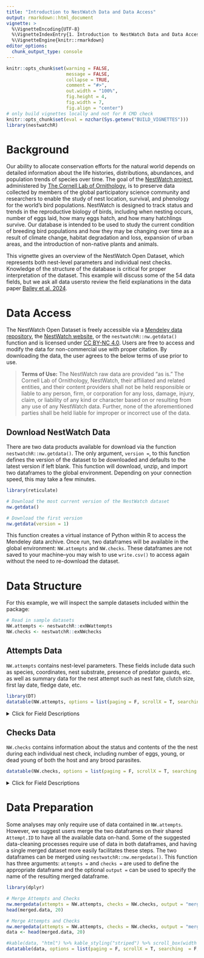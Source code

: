 ```yaml
---
title: "Introduction to NestWatch Data and Data Access"
output: rmarkdown::html_document
vignette: >
  %\VignetteEncoding{UTF-8}
  %\VignetteIndexEntry{1. Introduction to NestWatch Data and Data Access}
  %\VignetteEngine{knitr::rmarkdown}
editor_options: 
  chunk_output_type: console
---
```




```r
knitr::opts_chunk$set(warning = FALSE, 
                      message = FALSE,
                      collapse = TRUE,
                      comment = "#>",
                      out.width = "100%",
                      fig.height = 4, 
                      fig.width = 7, 
                      fig.align = "center")
# only build vignettes locally and not for R CMD check
knitr::opts_chunk$set(eval = nzchar(Sys.getenv("BUILD_VIGNETTES")))
library(nestwatchR)
```


# Background {#background}

Our ability to allocate conservation efforts for the natural world depends on detailed information about the life histories, distributions, abundances, and population trends of species over time. The goal of the [NestWatch project](https://nestwatch.org), administered by [The Cornell Lab of Ornithology](https://www.birds.cornell.edu/home/), is to preserve data collected by members of the global participatory science community and researchers to enable the study of nest location, survival, and phenology for the world’s bird populations. NestWatch is designed to track status and trends in the reproductive biology of birds, including when nesting occurs, number of eggs laid, how many eggs hatch, and how many hatchlings survive. Our database is intended to be used to study the current condition of breeding bird populations and how they may be changing over time as a result of climate change, habitat degradation and loss, expansion of urban areas, and the introduction of non-native plants and animals.

This vignette gives an overview of the NestWatch Open Dataset, which represents both nest-level parameters and individual nest checks. Knowledge of the structure of the database is critical for proper interpretation of the dataset. This example will discuss some of the 54 data fields, but we ask all data usersto  review the field explanations in the data paper [Bailey et al. 2024](https://doi.org/10.1002/ecy.4230).



# Data Access {#access}

The NestWatch Open Dataset is freely accessible via a [Mendeley data repository](https://data.mendeley.com/datasets/wjf794z7gc), the [NestWatch website](https://nestwatch.org/explore/nestwatch-open-dataset-downloads/), or the `nestwatchR::nw.getdata()` function and is licensed under [CC BY-NC 4.0](http://creativecommons.org/licenses/by-nc/4.0/?ref=chooser-v1). Users are free to access and modify the data for non-commercial use with proper citation. By downloading the data, the user agrees to the below terms of use prior to use. 

<blockquote>
**Terms of Use:** The NestWatch raw data are provided “as is.” The Cornell Lab of Ornithology, NestWatch, their affiliated and related entities, and their content providers shall not be held responsible or liable to any person, firm, or corporation for any loss, damage, injury, claim, or liability of any kind or character based on or resulting from any use of any NestWatch data. Further, none of the aforementioned parties shall be held liable for improper or incorrect use of the data. 
</blockquote>

## Download NestWatch Data

There are two data products available for download via the function `nestwatchR::nw.getdata()`. The only argument, `version = `, to this function defines the version of the dataset to be downloaded and defaults to the latest version if left blank. This function will download, unzip, and import two dataframes to the global environment. Depending on your connection speed, this may take a few minutes. 


```{=gfm}
> [!NOTE]
> This function depends on the library `reticulate` which requires `Python` to be installed on your machine. See the [installation instructions](https://github.com/engagement-center/2024-NestWatch-Package-Internal?tab=readme-ov-file#installation-computer) for more information.
```


```r
library(reticulate)

# Download the most current version of the NestWatch dataset 
nw.getdata()

# Download the first version
nw.getdata(version = 1)

```

This function creates a virtual instance of Python within R to access the Mendeley data archive. Once run, two dataframes will be available in the global environment: `NW.attempts` and `NW.checks`. These dataframes are not saved to your machine--you may wish to use `write.csv()` to access again without the need to re-download the dataset. 

# Data Structure

For this example, we will inspect the sample datasets included within the package:

```r
# Read in sample datasets
NW.attempts <- nestwatchR::exNWattempts
NW.checks <- nestwatchR::exNWchecks

```

## Attempts Data
`NW.attempts` contains nest-level parameters. These fields include data such as species, coordinates, nest substrate, presence of predator guards, etc. as well as summary data for the nest attempt such as nest fate, clutch size, first lay date, fledge date, etc.

```r
library(DT)
datatable(NW.attempts, options = list(paging = F, scrollX = T, searching  = F))
```

<details>
<summary>Click for Field Descriptions</summary>

* **Attempt ID:** assigned; categorical; A unique identification assigned to individual nest attempts.
* **Location ID:** assigned; categorical; A unique identification assigned to individual nest locations. May be repeated within and across years.
* **Latitude:** participant provided; numeric; Nest coordinate in decimal degrees (NAD84).
* **Longitude:** participant provided; numeric; Nest coordinate in decimal degrees (NAD84).
* **Subnational Code:** categorical; assigned; The 2-letter country code joined with a hyphen to a 2-letter state/province code. Follows ISO 3166-2. Undefined represented as "XX-".
* **Substrate Relationship:** participant provided; Position of the nest relative to the surface on which the nest is built. One of: in, on, under
* **Substrate:** participant provided; categorical; The surface on which the nest is built.One of: nesbox (nest
box/birdhouse), buildi (building or dwelling), poptow (post/pole or platform), cliled (cliff or rock), ltrcav (cavity in live tree branch), ssdtcv (cavity in snag/dead tree), ssdtre (dead tree branch), ltrbra (live tree branch), busshr (bush/shrub/cattails), ground (ground), floveg (floating vegetation), other.
* **Substrate Other Description:** participant provided; text; Description (specified when Substrate is "other".
* **Height m:** participant provided; numeric; Measurement of the height of the bottom of the nest from the ground (in meters).
* **Cavity Entrance Diameter cm:** participant provided;Diameter of the entrance to the nest for cavity nests (in centimeters).
* **Orientation:** participant provided; categorical; Compass direction that a nest hole entrance faces. One of: n, s, e, w, ne, se, sw, nw
* **Elevation m:** participant provided; numeric; Elevation of nesting location above sea level as reported by the user (in meters).
* **Habitat 1m:** participant provided; categorical; Habitat within 1 meter of the nest. One of the following high level descriptors: ag (agricultural area), for (woodland/forest), grass (natural grassland and prairie), chap (shrubland and chaparral), des (desert), fw (fresh water), sw (salt water), beach (beach), tun (tundra), oth (other), human (human modified landscape). Or, if "human" was chosen, the user may optionally store one of these more specific descriptors instead: ry (yard, residential area), park (public park/green space), road (roadside), golf (golf course), pit (land fill/gravel pit/strip mine), cem (cemetery), com-ind (industrial/commercial center), pwrln (powerline corridor), campus (campus/schoolyard/churc h/hospital), airprt (airport), cmpgrd (campground), xmas (Christmas tree farm), orch-vin (orchard/vineyard), clrcut (recently clear cut area), burn (recently burned area).
* **Habitat 100m:** participant provided; categorical; Habitat within 100 meters of the nest. Same as Habitat 1m above
* **Location Entry Technique:** assigned; Codes representing various methods for site creation with varying degrees of positional accuracy. These methods continue to evolve as online mapping technologies change. See [IV.B.4.e](https://doi.org/10.1002/ecy.4230) for descriptions and discussion of precision.
* **Observer ID:** assigned; categorical; A unique code identifying the observer making the submission. Note that most observers will only have one Observer ID, but it is possible for one individual to create multiple accounts. It is not possible to identify participants with multiple Observer IDs.
* **Species Code:** participant provided; categorical; Taxonomic code for the identity of the nesting species. See [eBird taxonomy](https://www.birds.cornell.edu/clementschecklist/download/) for more details. 
* **Species Name:** participant provided; categorical; Common name (in English) for the identity of the nesting species. See [eBird taxonomy](https://www.birds.cornell.edu/clementschecklist/download/) for more details. 
* **Year:** assigned; integer; Year in which the nest attempt started.
* **Predator Guard:** participant provided; categorical; For nest attempts in boxes, this field indicates whether a device intended to prevent predation was attached to the nesting structure (i.e., a predator guard). If it contains "other" then Predator Guard Other should have a value. See [Bailey and Bonter 2017]( https://doi.org/10.1002/wsb.801) for more information on predator guard types. One or more of: baffle, cone,
holeExtender, no, noelGuard, other.
* **Predator Guard Other:**  participant provided; text; Free text entered when "other" predator guard type is selected.
* **First Lay Date:** participant provided; date; Date when first egg was laid.
* **First Lay Date Estimated:** participant provided;binary; Whether the first lay date is estimated (1) or observed (0).
* **Visited During Egg Laying:** participant provided; binary; Response to "Was the nest site visited during the egg laying period?" (1 = yes, 0 = no). This variable was originally intended to gauge the quality of the first egg date estimate during a time period when nest check data was not being collected (e.g., The Birdhouse Network). It was retained later for continuity even after nest checks were enabled because some participants may choose not to enter all of their nest checks. See Cooper
2014 for further detail.
* **Hatch Date:** participant provided; date; Date when the first egg hatched.
* **Hatch Date Estimated:** participant provided; binary; Whether the hatch date is estimated (1) or observed (0).
* **Fledge Date:** participant provided; date; Date when the first young fledged (left the nest).
* **Fledge Date Estimated:** participant provided; binary; Whether the fledge date is estimated (1) or observed (0).
* **Young Fledged:** participant provided;integer; Total number of young that fledged. 
* **Clutch Size:** participant provided; integer; Maximum number of host eggs in the nest (not including eggs of brood parasites).
* **Young Total:** participant provided; integer; Maximum number of young (alive and dead) of host species in the nest (i.e., hatched young). Does not include young of brood parasites.
* **Unhatched Eggs:** participant provided; integer; Maximum number of host eggs that failed to hatch for individual nest attempts (not including eggs of brood parasites).
* **Outcome:** participant provided; categorical; Fate of the nest attempt. categorical one of: f (failure), f1 (all young found dead in or nearby nest), f2 (all young disappeared from nest before fledge date; reason unknown), f3 (predator known to cause nest failure), f4 (only young of brood parasites fledged), f5 (invasive species management), f6 (no eggs hatched), f7 (failure due to nest takeover by another bird), s1 (at least one host young fledged), u1 (unknown outcome), u2 (nest monitoring stopped prior to expected fledge date while nest was still active), u3 (no breeding behavior observed), i (inactive), n (not monitored).
* **Attempt Entry Technique:** assigned; Indicates method of data entry used to initiate the nest attempt. As of 2022, the 3 modes of data entry include the NestWatch website (visits may have been entered via another method) value indicates various versions of "Web" entry), the mobile app (field value indicates various versions of "Mobile" entry), or bulk upload (field value indicates date of uploading
into database).

</details>

## Checks Data

`NW.checks` contains information about the status and contents of the the nest during each individual nest check, including number of eggs, young, or dead young of both the host and any brood parasites. 

```r
datatable(NW.checks, options = list(paging = F, scrollX = T, searching  = F, scrollY = "300px"))

```


<details>
<summary>Click for Field Descriptions</summary>

* **Attempt ID:** assigned; categorical; See prior description.
* **Visit ID:** assigned; categorical; Identifier assigned for individual visits to nest attempts. A nest attempt will have as many Visit ID values as there were nest checks reported for that attempt.
* **Visit Datetime:** participant provided; datetime; The date and time that individual nests were visited. Time is stored for some entry modes but not all. Time may be to nearest hour for older data, or to the second for mobile-entered data. Time is stored in the user's local time zone (but time zone itself is not stored). See Visit Time Valid to determine if the time was stored during data entry. 
* **Visit Time Valid:** assigned; binary; Whether the time portion of the Visit Datetime column was stored and should be treated as the actual
time of the visit (1 = yes, 0 = no). 
* **Nest Status:** participant provided; categorical; Condition of nest during each nest visit. One of: no (no nest), an (another bird nest, same
site), cn (complete nest), dn (damaged nest), fn (flattened nest with fecal matter), in (incomplete nest), nn (non-avian nest), rn (nest removed, remover unknown).
* **Adult Activity:** participant provided; categorical; Adult activity seen or heard near the nest during each nest visit. This can help determine if a nest was still active, particularly if the contents could not be seen directly. categorical One of: no (no adults seen
or heard), aa (at/on, then flushed from nest), ba (building nest or carrying nest material), da (dead adult(s)), fa (feeding young at nest), ra
(remained on the nest), va (vicinity of the nest).
* **Young Status:** participant provided; categorical; Developmental stage of young during each nest visit. One of: no (no live young in nest), fy (fully feathered young), hy (hatching young), ny (naked young), py (partially feathered young), vy (vocal young, heard only), yy (young outside of box).
* **Management Status:** participant provided; categorical; Management action taken by the nest monitor. One of: no (no management activity), am
(avian competitor nest/eggs/young removed), bm (banded adults or young at nest), em (unhatched host eggs removed), nm (nest box management), pm (pest management [e.g., wasps, ants, mice, etc.]).
* **Host Eggs Count:** participant provided; integer; Number of host eggs counted during a nest check. May be null if user did not provide information or was not able to count precisely. See also Host Eggs Present Uncounted.
* **Host Eggs Present Uncounted:** participant provided; binary; The user may indicate that host eggs were present but the exact count is unknown. In this case, Host Eggs Present Uncounted will be set to 1. Nest checks where Host Eggs Count > 0 or Host Eggs Present Uncounted = 1 may both be
considered to have host eggs.
* **Live Host Young Count:** participant provided; integer; Number of live host young counted during a nest check. May be null if user did not provide information or was not able to count precisely. See also Live Host Young Present Uncounted.
* **Live Host Young Present Uncounted:** participant provided; binary; The user may indicate that live host young were present but the exact
count is unknown. In this case, Live Host Young Present Uncounted will be set to 1. Nest checks where Live Host Young Count > 0 or Live Host
Young Present Uncounted = 1 may both be considered to have live host young.
* **Dead Host Young Count:** participant provided; integer; Number of dead host young counted during a nest check. May be null if user did not provide information or was not able to count precisely. See also Dead Host Young Present Uncounted.
* **Dead Host Young Present Uncounted:** participant provided; binary; The user may indicate that dead host young were present but the
exact count is unknown. In this case, Dead Host Young Present Uncounted will be set to 1. Nest checks where Dead Host Young Count > 0 or Dead Host Young Present Uncounted = 1 may both be considered to have dead host young.
* **Brood Parasite Eggs Count:** participant provided; integer; Number of brood parasite eggs counted during a nest check. May be null if user did not provide information or was not able to count precisely. See also Brood Parasite Eggs Present Uncounted.
* **Brood Parasite Eggs Present Uncounted:** participant provided; binary; The user may indicate that brood parasite eggs were present but the
exact count is unknown. In this case, Brood Parasite Eggs Present Uncounted will be set to 1. Nest checks where Brood Parasite Eggs Count > 0 or Brood Parasite Eggs Present Uncounted = 1 may both be considered to have brood parasite eggs.
* **Brood Parasite Live Young Count:** participant provided; integer; Number of brood parasite live young counted during a nest check. May be null if user did not provide information or was not able to count precisely. See also Brood Parasite Live Young Present Uncounted.
* **Brood Parasite Live Young Present Uncounted:** participant provided; binary; The user may indicate that brood parasite live young were present but the exact count is unknown. In this case, Brood Parasite Live Young Present Uncounted will be set to 1. Nest checks where Brood Parasite Live Young Count > 0 or Brood Parasite Live Young Present Uncounted = 1 may both be considered to have live brood parasite young. 
* **Brood Parasite Dead Young Count:** participant provided; integer; Number of brood parasite dead young counted during a nest check. May be null if user did not provide information or was not able to count precisely. See also Brood Parasite Dead Young Present Uncounted.
* **Brood Parasite Dead:** participant provided; binary; The user may indicate that brood parasite dead young were present. Young Present Uncounted but the exact count is unknown. In this case, Brood Parasite Dead Young Present Uncounted will be set to 1. Nest checks where Brood
Parasite Dead Young Count > 0 or Brood Parasite Dead Young Present Uncounted = 1 may both be considered to have dead brood parasite young.
* **Visit Entry Technique:** assigned; text; Method of data entry that created this visit. As of 2022, the 3 modes of data entry include the
NestWatch website (field value indicates various versions of "Web" entry), the mobile app (field value indicates various versions of "Mobile" entry), or bulk upload (field value indicates date of uploading into database).

</details>

# Data Preparation

Some analyses may only require use of data contained in `NW.attempts`. However, we suggest users merge the two dataframes on their shared `Attempt.ID` to have all the available data on-hand. Some of the suggested data-cleaning processes require use of data in both dataframes, and having a single merged dataset more easily facilitates these steps. The two dataframes can be merged using `nestwatchR::nw.mergedata()`. This function has three arguments: `attempts =` and `checks =` are used to define the appropriate dataframe and the optional `output =` can be used to specify the name of the resulting merged dataframe.

```r
library(dplyr)

# Merge Attempts and Checks
nw.mergedata(attempts = NW.attempts, checks = NW.checks, output = "merged.data")
head(merged.data, 20)
```

```r
# Merge Attempts and Checks
nw.mergedata(attempts = NW.attempts, checks = NW.checks, output = "merged.data")
data <- head(merged.data, 20)

#kable(data, "html") %>% kable_styling("striped") %>% scroll_box(width = "100%", height = "300px")
datatable(data, options = list(paging = F, scrollX = T, searching  = F, scrollY = "300px"))

```
